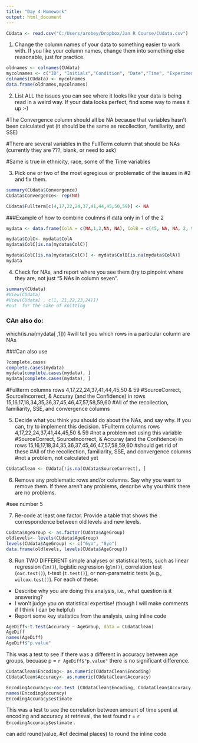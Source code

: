 ```yaml
---
title: "Day 4 Homework"
output: html_document
---
```

```r
CUdata <- read.csv("C:/Users/arobey/Dropbox/Jan R Course/CUdata.csv")
```

1. Change the column names of your data to something easier to work with.  If you like your column names, change them into something else reasonable, just for practice.

```r
oldnames <- colnames(CUdata)
mycolnames <- c("ID", "Initials","Condition", "Date","Time", "Experimenter", "StimulusSet", "Fullterm", "Birthday", "AgeGroup", "ExactAge", "Ethnicity", "Race", "Training", "Encoding", "Break" , "Retrieval", "TotalTime", "Training Correct" , "SessionNotes", "SourceCorrect", "SourceIncorrect", "Accuracy", "n6", "n5", "n4", "n3", "n2", "n1", "y6", "y5", "y4", "y3", "y2", "y1", "r6", "r5", "r4", "r3", "r2", "r1", "recollection", "familiarity", "SSE", "Convergence", "LinFit", "PolyFit", "X2")
colnames(CUdata) <- mycolnames
data.frame(oldnames,mycolnames)

```
2. List ALL the issues you can see where it looks like your data is being read in a weird way.  If your data looks perfect, find some way to mess it up :-)

#The Convergence column should all be NA because that variables hasn't been calculated yet (it should be the same as recollection, familiarity, and SSE)

#There are several variables in the FullTerm column that should be NAs (currently they are ???, blank, or need to ask)

#Same is true in ethnicity, race, some of the Time variables 


3. Pick one or two of the most egregious or problematic of the issues in #2 and fix them.

```r
summary(CUdata$Convergence)
CUdata$Convergence<- rep(NA)

CUdata$Fullterm[c(4,17,22,24,37,41,44,45,50,59)] <- NA
```

###Example of how to combine coulmns if data only in 1 of the 2
```r
mydata <- data.frame(ColA = c(NA,1,2,NA, NA), ColB = c(45, NA, NA, 2, 99))

mydata$ColC<- mydata$ColA
mydata$ColC[is.na(mydata$ColC)]

mydata$ColC[is.na(mydata$ColC)] <- mydata$ColB[is.na(mydata$ColA)]
mydata
```



4. Check for NAs, and report where you see them (try to pinpoint where they are, not just "5 NAs in column seven".
```r
summary(CUdata)
#View(CUdata)
#View(CUdata[ , c(1, 21,22,23,24)])
#out  for the sake of knitting
```
### CAn also do:
which(is.na(mydata[ ,1]))
#will tell you which rows in a particular column are NAs

###Can also use 
```r
?complete.cases
complete.cases(mydata)
mydata[complete.cases(mydata), ]
mydata[complete.cases(mydata), ]
```

#Fullterm columns rows 4,17,22,24,37,41,44,45,50 & 59
#SourceCorrect, SourceIncorrect, & Accuray (and the Confidence) in rows 15,16,17,18,34,35,36,37,45,46,47,57,58,59,60
#All of the recollection, familiarity, SSE, and convergence columns 

5. Decide what you think you should do about the NAs, and say why.  If you can, try to implement this decision.
#Fullterm columns rows 4,17,22,24,37,41,44,45,50 & 59
  #not a problem not using this variable
#SourceCorrect, SourceIncorrect, & Accuray (and the Confidence) in rows 15,16,17,18,34,35,36,37,45,46,47,57,58,59,60
  #should get rid of these
#All of the recollection, familiarity, SSE, and convergence columns 
  #not a problem, not calculated yet
  
```r
CUdataClean <- CUdata[!is.na(CUdata$SourceCorrect), ]

```

6. Remove any problematic rows and/or columns.  Say why you want to remove them.  If there aren't any problems, describe why you think there are no problems.

#see number 5

7. Re-code at least one factor.  Provide a table that shows the correspondence between old levels and new levels.
```r
CUdata$AgeGroup <- as.factor(CUdata$AgeGroup)
oldlevels<- levels(CUdata$AgeGroup)
levels(CUdata$AgeGroup) <- c("6yo", "8yo")
data.frame(oldlevels, levels(CUdata$AgeGroup))
```

8. Run TWO DIFFERENT simple analyses or statistical tests, such as linear regression (`lm()`), logistic regression (`glm()`), correlation test (`cor.test()`), t-test (`t.test()`), or non-parametric tests (e.g., `wilcox.test()`).  For each of these:
  - Describe why you are doing this analysis, i.e., what question is it answering?
  - I won't judge you on statistical expertise!  (though I will make comments if I think I can be helpful)
  - Report some key statistics from the analysis, using inline code
  
```r
AgeDiff<-t.test(Accuracy ~ AgeGroup, data = CUdataClean)
AgeDiff
names(AgeDiff)
AgeDiff$"p.value"
```
This was a test to see if there was a different in accuracy between age groups, becuase p = `r AgeDiff$"p.value" ` there is no significant difference.  

```r
CUdataClean$Encoding<- as.numeric(CUdataClean$Encoding)
CUdataClean$Accuracy<- as.numeric(CUdataClean$Accuracy)

EncodingAccuracy<-cor.test (CUdataClean$Encoding, CUdataClean$Accuracy, method = "pearson")
names(EncodingAccuracy)
EncodingAccuracy$estimate
```
This was a test to see the correlation between amount of time spent at encoding and accuracy at retrieval, the test found r = `r EncodingAccuracy$estimate ` .

can add round(value, #of decimal places) to round the inline code 
  
  